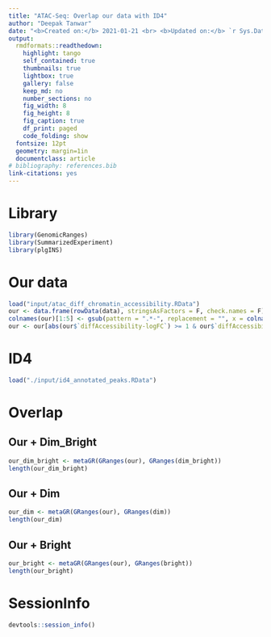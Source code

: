 ```yaml
---
title: "ATAC-Seq: Overlap our data with ID4"
author: "Deepak Tanwar"
date: "<b>Created on:</b> 2021-01-21 <br> <b>Updated on:</b> `r Sys.Date()`"
output:
  rmdformats::readthedown:
    highlight: tango
    self_contained: true
    thumbnails: true
    lightbox: true
    gallery: false
    keep_md: no
    number_sections: no
    fig_width: 8
    fig_height: 8
    fig_caption: true
    df_print: paged
    code_folding: show
  fontsize: 12pt
  geometry: margin=1in
  documentclass: article
# bibliography: references.bib
link-citations: yes
---
```


# Library
```r
library(GenomicRanges)
library(SummarizedExperiment)
library(plgINS)
```

# Our data
```r
load("input/atac_diff_chromatin_accessibility.RData")
our <- data.frame(rowData(data), stringsAsFactors = F, check.names = F)
colnames(our)[1:5] <- gsub(pattern = ".*-", replacement = "", x = colnames(our)[1:5])
our <- our[abs(our$`diffAccessibility-logFC`) >= 1 & our$`diffAccessibility-qvalue` <= 0.05,]
```

# ID4
```r
load("./input/id4_annotated_peaks.RData")
```

# Overlap

## Our + Dim_Bright
```r
our_dim_bright <- metaGR(GRanges(our), GRanges(dim_bright))
length(our_dim_bright)
```

## Our + Dim
```r
our_dim <- metaGR(GRanges(our), GRanges(dim))
length(our_dim)
```

## Our + Bright
```r
our_bright <- metaGR(GRanges(our), GRanges(bright))
length(our_bright)
```

# SessionInfo
```r
devtools::session_info()
```
